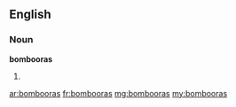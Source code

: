 ==English==

===Noun===
'''bombooras'''

# {{plural of|bomboora}}

[[ar:bombooras]]
[[fr:bombooras]]
[[mg:bombooras]]
[[my:bombooras]]